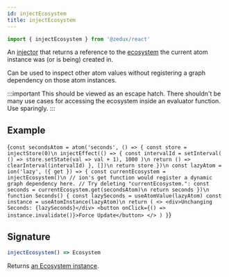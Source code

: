 ```yaml
---
id: injectEcosystem
title: injectEcosystem
---
```



```ts
import { injectEcosystem } from '@zedux/react'
```

An [injector](../glossary#injector) that returns a reference to the [ecosystem](../classes/Ecosystem) the current atom instance was (or is being) created in.

Can be used to inspect other atom values without registering a graph dependency on those atom instances.

:::important
This should be viewed as an escape hatch. There shouldn't be many use cases for accessing the ecosystem inside an evaluator function. Use sparingly.
:::

## Example

<LiveEditor resultVar="Seconds">{`
const secondsAtom = atom('seconds', () => {
  const store = injectStore(0)\n
  injectEffect(() => {
    const intervalId = setInterval(
      () => store.setState(val => val + 1),
      1000
    )\n
    return () => clearInterval(intervalId)
  }, [])\n
  return store
})\n
const lazyAtom = ion('lazy', ({ get }) => {
  const currentEcosystem = injectEcosystem()\n
  // ion's get function would register a dynamic graph dependency here.
  // Try deleting "currentEcosystem.":
  const seconds = currentEcosystem.get(secondsAtom)\n
  return seconds
})\n
function Seconds() {
  const lazySeconds = useAtomValue(lazyAtom)
  const instance = useAtomInstance(lazyAtom)\n
  return (
    <>
      <div>Unchanging Seconds: {lazySeconds}</div>
      <button onClick={() => instance.invalidate()}>Force Update</button>
    </>
  )
}
`}</LiveEditor>

## Signature

```ts
injectEcosystem() => Ecosystem
```

Returns [an Ecosystem instance](../classes/Ecosystem).
